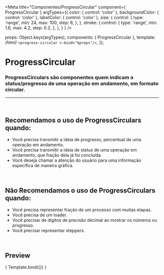 
<Meta
  title="Componentes/ProgressCircular"
  component={ ProgressCircular }
  argTypes={{
    color: { control: 'color' },
    backgroundColor: { control: 'color' },
    labelColor: { control: 'color' },
    size: { control: 
      {
        type: 'range',
        min: 24,
        max: 100,
        step: 6,
      },
    },
    stroke: { control: 
      {
        type: 'range',
        min: 1.6,
        max: 4.2,
        step: 0.2,
      },
    },
  }
}
/>

  props: Object.keys(argTypes),
  components: { ProgressCircular },
  template: /*html*/ `<progress-circular v-bind="$props"/>`,
});

# ProgressCircular

### ProgressCirculars são componentes quem indicam o status/progresso de uma operação em andamento, em formato circular.
---
<br />

## Recomendamos o uso de ProgressCirculars quando:
- Você precisa transmitir a ideia de progresso, percentual de uma operação em andamento.
- Você precisa transmitir a ideia de status de uma operação em andamento, que fração dela já foi concluída.
- Você deseja chamar a atenção do usuário para uma informação específica de maneira gráfica.

<br />

## Não Recomendamos o uso de ProgressCirculars quando:
- Você precisa representar fração de um processo com muitas etapas.
- Você precisa de um loader.
- Você precisar de dígitos de precisão decimal ao mostrar os números ou progresso.
- Você precisar representar steppers.

<br />

## Preview

<Canvas>
  <Story
    name="Progress circular"
    args={{
      size: 60,
      value: 10,
      stroke: 3.8,
    }}
  >
    { Template.bind({}) }
  </Story>
</Canvas>

<ArgsTable story="Progress circular" />
